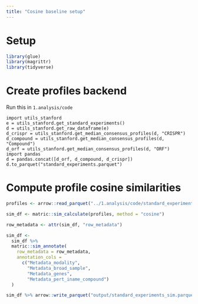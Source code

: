 ```yaml
---
title: "Cosine baseline setup"
---
```


# Setup

```r
library(glue)
library(magrittr)
library(tidyverse)
```

# Create profiles backend

Run this in `1.analysis/code`

```
import utils_stanford
e = utils_stanford.get_standard_experiments()
d = utils_stanford.get_raw_dataframe(e)
d_crispr = utils_stanford.get_median_consensus_profiles(d, "CRISPR")
d_compound = utils_stanford.get_median_consensus_profiles(d, "Compound")
d_orf = utils_stanford.get_median_consensus_profiles(d, "ORF")
import pandas
d = pandas.concat([d_orf, d_compound, d_crispr])
d.to_parquet("standard_experiments.parquet")
```

# Compute profile cosine similarities

```r
profiles <- arrow::read_parquet("../1.analysis/code/standard_experiments.parquet")
```

```r
sim_df <- matric::sim_calculate(profiles, method = "cosine")

row_metadata <- attr(sim_df, "row_metadata")

sim_df <-
  sim_df %>%
  matric::sim_annotate(
    row_metadata = row_metadata,
    annotation_cols =
      c("Metadata_modality",
        "Metadata_broad_sample",
        "Metadata_genes",
        "Metadata_pert_iname_compound")
  )
```


```r
sim_df %>% arrow::write_parquet("output/standard_experiments_sim.parquet")
```

